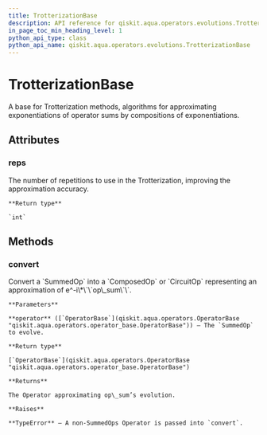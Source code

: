 ```yaml
---
title: TrotterizationBase
description: API reference for qiskit.aqua.operators.evolutions.TrotterizationBase
in_page_toc_min_heading_level: 1
python_api_type: class
python_api_name: qiskit.aqua.operators.evolutions.TrotterizationBase
---
```


# TrotterizationBase

<Class id="qiskit.aqua.operators.evolutions.TrotterizationBase" isDedicatedPage={true} github="https://github.com/qiskit-community/qiskit-aqua/tree/stable/0.7/qiskit/aqua/operators/evolutions/trotterizations/trotterization_base.py" signature="TrotterizationBase(reps=1)" modifiers="class">
  A base for Trotterization methods, algorithms for approximating exponentiations of operator sums by compositions of exponentiations.

  ## Attributes

  ### reps

  <Attribute id="qiskit.aqua.operators.evolutions.TrotterizationBase.reps" attributeTypeHint="int">
    The number of repetitions to use in the Trotterization, improving the approximation accuracy.

    **Return type**

    `int`
  </Attribute>

  ## Methods

  ### convert

  <Function id="qiskit.aqua.operators.evolutions.TrotterizationBase.convert" signature="TrotterizationBase.convert(operator)" modifiers="abstract">
    Convert a `SummedOp` into a `ComposedOp` or `CircuitOp` representing an approximation of e^-i\*\`\`op\_sum\`\`.

    **Parameters**

    **operator** ([`OperatorBase`](qiskit.aqua.operators.OperatorBase "qiskit.aqua.operators.operator_base.OperatorBase")) – The `SummedOp` to evolve.

    **Return type**

    [`OperatorBase`](qiskit.aqua.operators.OperatorBase "qiskit.aqua.operators.operator_base.OperatorBase")

    **Returns**

    The Operator approximating op\_sum’s evolution.

    **Raises**

    **TypeError** – A non-SummedOps Operator is passed into `convert`.
  </Function>
</Class>

